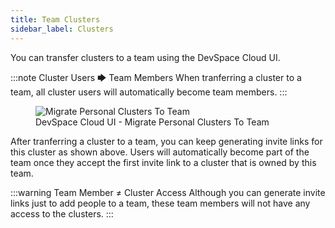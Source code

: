 ```yaml
---
title: Team Clusters
sidebar_label: Clusters
---
```


You can transfer clusters to a team using the DevSpace Cloud UI.

:::note Cluster Users 🡆 Team Members
When tranferring a cluster to a team, all cluster users will automatically become team members.
:::

<figure class="frame">
  <img src="/img/docs/cloud/ui-team-migrate-cluster.gif" alt="Migrate Personal Clusters To Team" />
  <figcaption>DevSpace Cloud UI - Migrate Personal Clusters To Team</figcaption>
</figure>

After tranferring a cluster to a team, you can keep generating invite links for this cluster as shown above. Users will automatically become part of the team once they accept the first invite link to a cluster that is owned by this team.

:::warning Team Member ≠ Cluster Access
Although you can generate invite links just to add people to a team, these team members will not have any access to the clusters.
:::